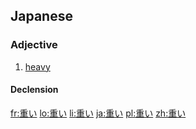 ==Japanese==
{{ja-kanjitab|重}}
===Adjective===
{{ja-adj|kk|decl=i|hira=おもい|rom=omoi}}

# [[heavy]]

====Declension====
{{ja-i|重|おも|omo}}

[[fr:重い]]
[[lo:重い]]
[[li:重い]]
[[ja:重い]]
[[pl:重い]]
[[zh:重い]]